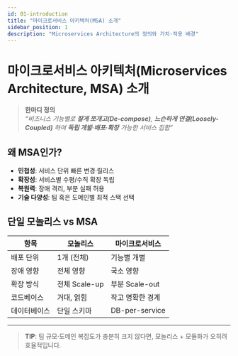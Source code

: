 ```yaml
---
id: 01-introduction
title: "마이크로서비스 아키텍처(MSA) 소개"
sidebar_position: 1
description: "Microservices Architecture의 정의와 가치·적용 배경"
---
```


# 마이크로서비스 아키텍처(Microservices Architecture, MSA) 소개

> **한마디 정의**  
> _“비즈니스 기능별로 **잘게 쪼개고(De-compose)**, **느슨하게 연결(Loosely-Coupled)** 하여 **독립 개발·배포·확장** 가능한 서비스 집합”_

## 왜 MSA인가?

- **민첩성**: 서비스 단위 빠른 변경·릴리스
- **확장성**: 서비스별 수평/수직 확장 독립
- **복원력**: 장애 격리, 부분 실패 허용
- **기술 다양성**: 팀 혹은 도메인별 최적 스택 선택

## 단일 모놀리스 vs MSA

| 항목         | 모놀리스      | 마이크로서비스   |
| ------------ | ------------- | ---------------- |
| 배포 단위    | 1개 (전체)    | 기능별 개별      |
| 장애 영향    | 전체 영향     | 국소 영향        |
| 확장 방식    | 전체 Scale-up | 부분 Scale-out   |
| 코드베이스   | 거대, 얽힘    | 작고 명확한 경계 |
| 데이터베이스 | 단일 스키마   | DB-per-service   |

---

> **TIP**: 팀 규모·도메인 복잡도가 충분히 크지 않다면, 모놀리스 + 모듈화가 오히려 효율적입니다.
